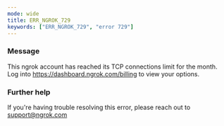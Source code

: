 ```yaml
---
mode: wide
title: ERR_NGROK_729
keywords: ["ERR_NGROK_729", "error 729"]
---
```


### Message

This ngrok account has reached its TCP connections limit for the month. Log into https://dashboard.ngrok.com/billing to view your options.

### Further help

If you're having trouble resolving this error, please reach out to [support@ngrok.com](mailto:support@ngrok.com?subject=Help%20with%20ERR_NGROK_729)
